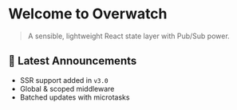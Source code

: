 # Welcome to Overwatch

> A sensible, lightweight React state layer with Pub/Sub power.

## 🚀 Latest Announcements

- SSR support added in `v3.0`
- Global & scoped middleware
- Batched updates with microtasks